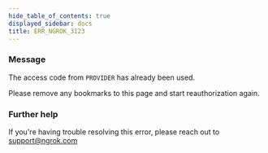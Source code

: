```yaml
---
hide_table_of_contents: true
displayed_sidebar: docs
title: ERR_NGROK_3123
---
```


### Message

The access code from `PROVIDER` has already been used.

Please remove any bookmarks to this page and start reauthorization again.

<ErrorDetails />

### Further help

If you're having trouble resolving this error, please reach out to [support@ngrok.com](mailto:support@ngrok.com?subject=Help%20with%20ERR_NGROK_3123)
